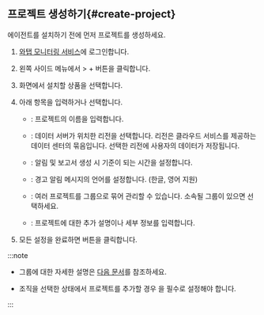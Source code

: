 <Xclude product='quick-guide,features'>

## 프로젝트 생성하기{#create-project}

</Xclude>

에이전트를 설치하기 전에 먼저 프로젝트를 생성하세요.

1. [와탭 모니터링 서비스](https://service.whatap.io)에 로그인합니다.

1. 왼쪽 사이드 메뉴에서 <Cmdname sid="BTN07332" className="uitext" /> &gt; + <Cmdname sid='BTN06696' className='uitext'/> 버튼을 클릭합니다.

1. <Cmdname sid="TTL07073" className="uitext" /> 화면에서 설치할 상품을 선택합니다.

1. 아래 항목을 입력하거나 선택합니다.

    * <Cmdname sid="project_name" className="uitext" />: 프로젝트의 이름을 입력합니다.

    * <Cmdname sid="data_server_region" className="uitext" />: 데이터 서버가 위치한 리전을 선택합니다. 리전은 클라우드 서비스를 제공하는 데이터 센터의 묶음입니다. 선택한 리전에 사용자의 데이터가 저장됩니다.

    * <Cmdname sid="project_time_zone" className="uitext" />: 알림 및 보고서 생성 시 기준이 되는 시간을 설정합니다.

    * <Cmdname sid="TTL07727" className="uitext" />: 경고 알림 메시지의 언어를 설정합니다. (한글, 영어 지원)

    * <Cmdname sid="project_groups" className="uitext" />: 여러 프로젝트를 그룹으로 묶어 관리할 수 있습니다. 소속될 그룹이 있으면 선택하세요.

    * <Cmdname sid="project_description" className="uitext" />: 프로젝트에 대한 추가 설명이나 세부 정보를 입력합니다.

1. 모든 설정을 완료하면 <Cmdname sid="creating_a_project" className="uitext" /> 버튼을 클릭합니다.

:::note

* 그룹에 대한 자세한 설명은 [다음 문서](/project/group)를 참조하세요.

* 조직을 선택한 상태에서 프로젝트를 추가할 경우 <Cmdname sid="group_of_organization" className="uitext" />을 필수로 설정해야 합니다.

:::